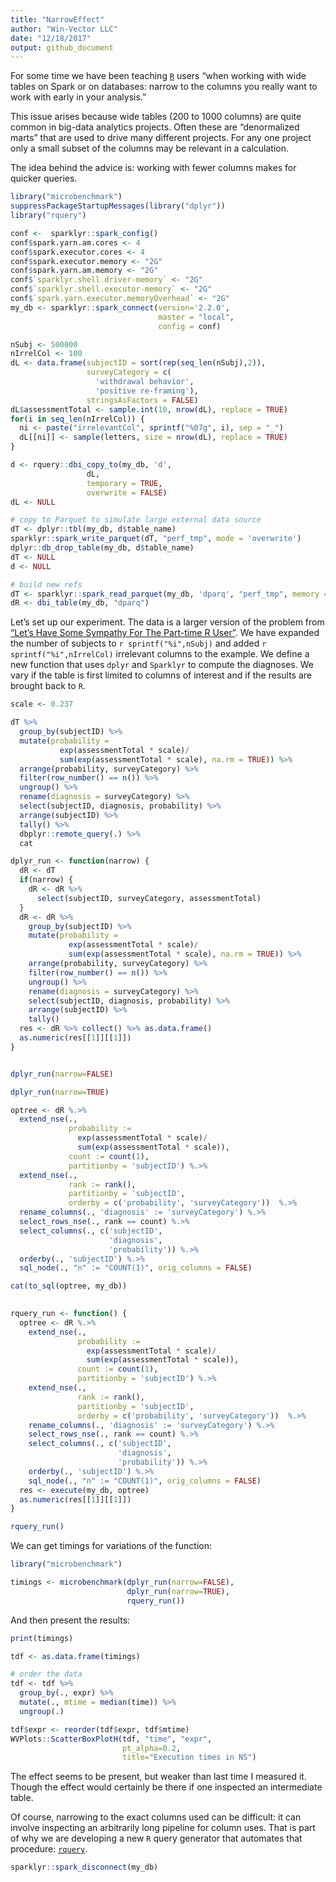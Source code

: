```yaml
---
title: "NarrowEffect"
author: "Win-Vector LLC"
date: "12/18/2017"
output: github_document
---
```


<!-- NarrowEffect.md is generated from NarrowEffect.Rmd. Please edit that file -->

For some time we have been teaching [`R`](https://journal.r-project.org) users "when working with wide tables on Spark or on databases: narrow to the columns you really want to work with early in your analysis."

This issue arises because wide tables (200 to 1000 columns) are quite common in big-data analytics projects.  Often these are "denormalized marts" that are used to drive many different projects.  For any one project only a small subset of the columns may be relevant in a calculation.

The idea behind the advice is: working with fewer columns makes for quicker queries.


```r
library("microbenchmark")
suppressPackageStartupMessages(library("dplyr"))
library("rquery")

conf <-  sparklyr::spark_config()
conf$spark.yarn.am.cores <- 4
conf$spark.executor.cores <- 4
conf$spark.executor.memory <- "2G"
conf$spark.yarn.am.memory <- "2G" 
conf$`sparklyr.shell.driver-memory` <- "2G"
conf$`sparklyr.shell.executor-memory` <- "2G"
conf$`spark.yarn.executor.memoryOverhead` <- "2G"
my_db <- sparklyr::spark_connect(version='2.2.0', 
                                 master = "local",
                                 config = conf)

nSubj <- 500000
nIrrelCol <- 100
dL <- data.frame(subjectID = sort(rep(seq_len(nSubj),2)),
                 surveyCategory = c(
                   'withdrawal behavior',
                   'positive re-framing'),
                 stringsAsFactors = FALSE)
dL$assessmentTotal <- sample.int(10, nrow(dL), replace = TRUE)
for(i in seq_len(nIrrelCol)) {
  ni <- paste("irrelevantCol", sprintf("%07g", i), sep = "_")
  dL[[ni]] <- sample(letters, size = nrow(dL), replace = TRUE)
}

d <- rquery::dbi_copy_to(my_db, 'd',
                 dL,
                 temporary = TRUE, 
                 overwrite = FALSE)
dL <- NULL

# copy to Parquet to simulate large external data source
dT <- dplyr::tbl(my_db, d$table_name)
sparklyr::spark_write_parquet(dT, "perf_tmp", mode = 'overwrite')
dplyr::db_drop_table(my_db, d$table_name)
dT <- NULL
d <- NULL

# build new refs
dT <- sparklyr::spark_read_parquet(my_db, 'dparq', "perf_tmp", memory = FALSE)
dR <- dbi_table(my_db, "dparq")
```


Let's set up our experiment.  The data is a larger version of the problem from ["Let’s Have Some Sympathy For The Part-time R User"](http://www.win-vector.com/blog/2017/08/lets-have-some-sympathy-for-the-part-time-r-user/).  We have expanded the number of subjects to `r sprintf("%i",nSubj)` and added `r sprintf("%i",nIrrelCol)` irrelevant columns to the example.  We define a new function that uses `dplyr` and `Sparklyr` to compute the diagnoses.  We vary if the table is first limited to columns of interest and if the results are brought back to `R`.

```r
scale <- 0.237
```

```r
dT %>%
  group_by(subjectID) %>%
  mutate(probability =
           exp(assessmentTotal * scale)/
           sum(exp(assessmentTotal * scale), na.rm = TRUE)) %>%
  arrange(probability, surveyCategory) %>%
  filter(row_number() == n()) %>%
  ungroup() %>%
  rename(diagnosis = surveyCategory) %>%
  select(subjectID, diagnosis, probability) %>%
  arrange(subjectID) %>%
  tally() %>%
  dbplyr::remote_query(.) %>%
  cat

dplyr_run <- function(narrow) {
  dR <- dT
  if(narrow) {
    dR <- dR %>%
      select(subjectID, surveyCategory, assessmentTotal)
  }
  dR <- dR %>%
    group_by(subjectID) %>%
    mutate(probability =
             exp(assessmentTotal * scale)/
             sum(exp(assessmentTotal * scale), na.rm = TRUE)) %>%
    arrange(probability, surveyCategory) %>%
    filter(row_number() == n()) %>%
    ungroup() %>%
    rename(diagnosis = surveyCategory) %>%
    select(subjectID, diagnosis, probability) %>%
    arrange(subjectID) %>%
    tally()
  res <- dR %>% collect() %>% as.data.frame()
  as.numeric(res[[1]][[1]])
}


dplyr_run(narrow=FALSE)

dplyr_run(narrow=TRUE)
```

```r
optree <- dR %.>%
  extend_nse(.,
             probability :=
               exp(assessmentTotal * scale)/
               sum(exp(assessmentTotal * scale)),
             count := count(1),
             partitionby = 'subjectID') %.>%
  extend_nse(.,
             rank := rank(),
             partitionby = 'subjectID',
             orderby = c('probability', 'surveyCategory'))  %.>%
  rename_columns(., 'diagnosis' := 'surveyCategory') %.>%
  select_rows_nse(., rank == count) %.>%
  select_columns(., c('subjectID', 
                      'diagnosis', 
                      'probability')) %.>%
  orderby(., 'subjectID') %.>%
  sql_node(., "n" := "COUNT(1)", orig_columns = FALSE)

cat(to_sql(optree, my_db))

  
rquery_run <- function() {
  optree <- dR %.>%
    extend_nse(.,
               probability :=
                 exp(assessmentTotal * scale)/
                 sum(exp(assessmentTotal * scale)),
               count := count(1),
               partitionby = 'subjectID') %.>%
    extend_nse(.,
               rank := rank(),
               partitionby = 'subjectID',
               orderby = c('probability', 'surveyCategory'))  %.>%
    rename_columns(., 'diagnosis' := 'surveyCategory') %.>%
    select_rows_nse(., rank == count) %.>%
    select_columns(., c('subjectID', 
                        'diagnosis', 
                        'probability')) %.>%
    orderby(., 'subjectID') %.>%
    sql_node(., "n" := "COUNT(1)", orig_columns = FALSE)
  res <- execute(my_db, optree)
  as.numeric(res[[1]][[1]])
}

rquery_run()

```

We can get timings for variations of the function:

```r
library("microbenchmark")

timings <- microbenchmark(dplyr_run(narrow=FALSE), 
                          dplyr_run(narrow=TRUE),
                          rquery_run())
```

And then present the results:

```r
print(timings)

tdf <- as.data.frame(timings)

# order the data
tdf <- tdf %>%
  group_by(., expr) %>%
  mutate(., mtime = median(time)) %>%
  ungroup(.)

tdf$expr <- reorder(tdf$expr, tdf$mtime)
WVPlots::ScatterBoxPlotH(tdf, "time", "expr",  
                         pt_alpha=0.2,
                         title="Execution times in NS")
```

The effect seems to be present, but weaker than last time I measured it.  Though the effect would certainly be there if one inspected an intermediate table.

Of course, narrowing to the exact columns used can be difficult: it can involve inspecting an
arbitrarily long pipeline for column uses.  That is part of why we are developing
a new `R` query generator that automates that procedure: [`rquery`](https://winvector.github.io/rquery/).



```r
sparklyr::spark_disconnect(my_db)
```

